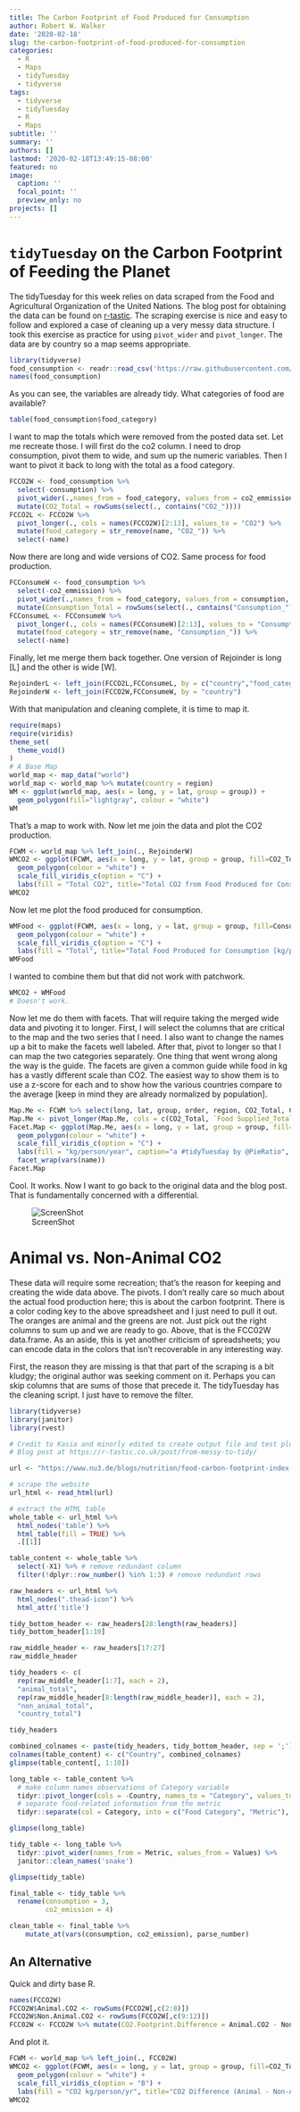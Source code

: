 ```yaml
---
title: The Carbon Footprint of Food Produced for Consumption
author: Robert W. Walker
date: '2020-02-18'
slug: the-carbon-footprint-of-food-produced-for-consumption
categories:
  - R
  - Maps
  - tidyTuesday
  - tidyverse
tags:
  - tidyverse
  - tidyTuesday
  - R
  - Maps
subtitle: ''
summary: ''
authors: []
lastmod: '2020-02-18T13:49:15-08:00'
featured: no
image:
  caption: ''
  focal_point: ''
  preview_only: no
projects: []
---
```


# `tidyTuesday` on the Carbon Footprint of Feeding the Planet

The tidyTuesday for this week relies on data scraped from the Food and Agricultural Organization of the United Nations.  The blog post for obtaining the data can be found on [r-tastic](https://r-tastic.co.uk/post/from-messy-to-tidy/).  The scraping exercise is nice and easy to follow and explored a case of cleaning up a very messy data structure.  I took this exercise as practice for using `pivot_wider` and `pivot_longer`.  The data are by country so a map seems appropriate.  

```r
library(tidyverse)
food_consumption <- readr::read_csv('https://raw.githubusercontent.com/rfordatascience/tidytuesday/master/data/2020/2020-02-18/food_consumption.csv')
names(food_consumption)
```

As you can see, the variables are already tidy.  What categories of food are available?

```r
table(food_consumption$food_category)
```

I want to map the totals which were removed from the posted data set.  Let me recreate those.  I will first do the co2 column.  I need to drop consumption, pivot them to wide, and sum up the numeric variables.  Then I want to pivot it back to long with the total as a food category.

```r
FCCO2W <- food_consumption %>% 
  select(-consumption) %>% 
  pivot_wider(.,names_from = food_category, values_from = co2_emmission, names_prefix = "CO2_")  %>% 
  mutate(CO2_Total = rowSums(select(., contains("CO2_")))) 
FCCO2L <- FCCO2W %>% 
  pivot_longer(., cols = names(FCCO2W)[2:13], values_to = "CO2") %>% 
  mutate(food_category = str_remove(name, "CO2_")) %>% 
  select(-name)
```

Now there are long and wide versions of CO2.  Same process for food production.

```r
FCConsumeW <- food_consumption %>% 
  select(-co2_emmission) %>% 
  pivot_wider(.,names_from = food_category, values_from = consumption, names_prefix = "Consumption_") %>% 
  mutate(Consumption_Total = rowSums(select(., contains("Consumption_")))) 
FCConsumeL <- FCConsumeW %>% 
  pivot_longer(., cols = names(FCConsumeW)[2:13], values_to = "Consumption") %>% 
  mutate(food_category = str_remove(name, "Consumption_")) %>% 
  select(-name)
```

Finally, let me merge them back together.  One version of Rejoinder is long [L] and the other is wide [W].

```r
RejoinderL <- left_join(FCCO2L,FCConsumeL, by = c("country","food_category"))
RejoinderW <- left_join(FCCO2W,FCConsumeW, by = "country")
```

With that manipulation and cleaning complete, it is time to map it.

```r
require(maps)
require(viridis)
theme_set(
  theme_void()
)
# A Base Map
world_map <- map_data("world")
world_map <- world_map %>% mutate(country = region) 
WM <- ggplot(world_map, aes(x = long, y = lat, group = group)) +
  geom_polygon(fill="lightgray", colour = "white")
WM
```

That's a map to work with.  Now let me join the data and plot the CO2 production.

```r
FCWM <- world_map %>% left_join(., RejoinderW)
WMCO2 <- ggplot(FCWM, aes(x = long, y = lat, group = group, fill=CO2_Total)) +
  geom_polygon(colour = "white") + 
  scale_fill_viridis_c(option = "C") +
  labs(fill = "Total CO2", title="Total CO2 from Food Produced for Consumption [kg/person/year]", caption="a #tidyTuesday by @PieRatio")
WMCO2
```

Now let me plot the food produced for consumption.

```r
WMFood <- ggplot(FCWM, aes(x = long, y = lat, group = group, fill=Consumption_Total)) +
  geom_polygon(colour = "white") + 
  scale_fill_viridis_c(option = "C") +
  labs(fill = "Total", title="Total Food Produced for Consumption [kg/person/year]", caption="a #tidyTuesday by @PieRatio")
WMFood
```

I wanted to combine them but that did not work with patchwork.

```r
WMCO2 + WMFood
# Doesn't work.
```

Now let me do them with facets.  That will require taking the merged wide data and pivoting it to longer.  First, I will select the columns that are critical to the map and the two series that I need.  I also want to change the names up a bit to make the facets well labeled.  After that, pivot to longer so that I can map the two categories separately.  One thing that went wrong along the way is the guide.  The facets are given a common guide while food in kg has a vastly different scale than CO2.  The easiest way to show them is to use a z-score for each and to show how the various countries compare to the average [keep in mind they are already normalized by population].

```r
Map.Me <- FCWM %>% select(long, lat, group, order, region, CO2_Total, Consumption_Total) %>% mutate(CO2_Total = scale(CO2_Total), `Food Supplied_Total` = scale(Consumption_Total)) %>% select(-Consumption_Total)
Map.Me <- pivot_longer(Map.Me, cols = c(CO2_Total, `Food Supplied_Total`)) %>% mutate(name = str_remove(name, "_Total"))
Facet.Map <- ggplot(Map.Me, aes(x = long, y = lat, group = group, fill=value)) +
  geom_polygon(colour = "white") + 
  scale_fill_viridis_c(option = "C") +
  labs(fill = "kg/person/year", caption="a #tidyTuesday by @PieRatio", title="Food Produced for Consumption and the CO2 Impact", subtitle = "Z-scored for comparability; greys are missing.") +
  facet_wrap(vars(name))
Facet.Map
```

Cool.  It works.  Now I want to go back to the original data and the blog post.  That is fundamentally concerned with a differential.

![ScreenShot](data/tidyTuesdayFood.png)

# Animal vs. Non-Animal CO2

These data will require some recreation; that's the reason for keeping and creating the wide data above.  The pivots.  I don't really care so much about the actual food production here; this is about the carbon footprint.  There is a color coding key to the above spreadsheet and I just need to pull it out.  The oranges are animal and the greens are not.  Just pick out the right columns to sum up and we are ready to go.  Above, that is the FCC02W data.frame.  As an aside, this is yet another criticism of spreadsheets; you can encode data in the colors that isn't recoverable in any interesting way.

First, the reason they are missing is that that part of the scraping is a bit kludgy; the original author was seeking comment on it.  Perhaps you can skip columns that are sums of those that precede it.  The tidyTuesday has the cleaning script.  I just have to remove the filter.

```r
library(tidyverse)
library(janitor)
library(rvest)

# Credit to Kasia and minorly edited to create output file and test plot
# Blog post at https://r-tastic.co.uk/post/from-messy-to-tidy/

url <- "https://www.nu3.de/blogs/nutrition/food-carbon-footprint-index-2018"

# scrape the website
url_html <- read_html(url)

# extract the HTML table
whole_table <- url_html %>% 
  html_nodes('table') %>%
  html_table(fill = TRUE) %>%
  .[[1]]

table_content <- whole_table %>%
  select(-X1) %>% # remove redundant column
  filter(!dplyr::row_number() %in% 1:3) # remove redundant rows

raw_headers <- url_html %>%
  html_nodes(".thead-icon") %>%
  html_attr('title')

tidy_bottom_header <- raw_headers[28:length(raw_headers)]
tidy_bottom_header[1:10]

raw_middle_header <- raw_headers[17:27]
raw_middle_header

tidy_headers <- c(
  rep(raw_middle_header[1:7], each = 2),
  "animal_total",
  rep(raw_middle_header[8:length(raw_middle_header)], each = 2),
  "non_animal_total",
  "country_total")

tidy_headers

combined_colnames <- paste(tidy_headers, tidy_bottom_header, sep = ';')
colnames(table_content) <- c("Country", combined_colnames)
glimpse(table_content[, 1:10])

long_table <- table_content %>%
  # make column names observations of Category variable
  tidyr::pivot_longer(cols = -Country, names_to = "Category", values_to = "Values") %>%
  # separate food-related information from the metric
  tidyr::separate(col = Category, into = c("Food Category", "Metric"), sep = ';')

glimpse(long_table)

tidy_table <- long_table %>%
  tidyr::pivot_wider(names_from = Metric, values_from = Values) %>%
  janitor::clean_names('snake')

glimpse(tidy_table)

final_table <- tidy_table %>%
  rename(consumption = 3,
         co2_emission = 4)

clean_table <- final_table %>% 
    mutate_at(vars(consumption, co2_emission), parse_number)
```

## An Alternative

Quick and dirty base R.

```r
names(FCCO2W)
FCCO2W$Animal.CO2 <- rowSums(FCCO2W[,c(2:8)])
FCCO2W$Non.Animal.CO2 <- rowSums(FCCO2W[,c(9:12)])
FCC02W <- FCCO2W %>% mutate(CO2.Footprint.Difference = Animal.CO2 - Non.Animal.CO2)
```

And plot it.

```r
FCWM <- world_map %>% left_join(., FCC02W)
WMCO2 <- ggplot(FCWM, aes(x = long, y = lat, group = group, fill=CO2_Total)) +
  geom_polygon(colour = "white") + 
  scale_fill_viridis_c(option = "B") +
  labs(fill = "CO2 kg/person/yr", title="CO2 Difference (Animal - Non-Animal)", subtitle ="from Food Produced for Consumption", caption="a #tidyTuesday by @PieRatio")
WMCO2
```

